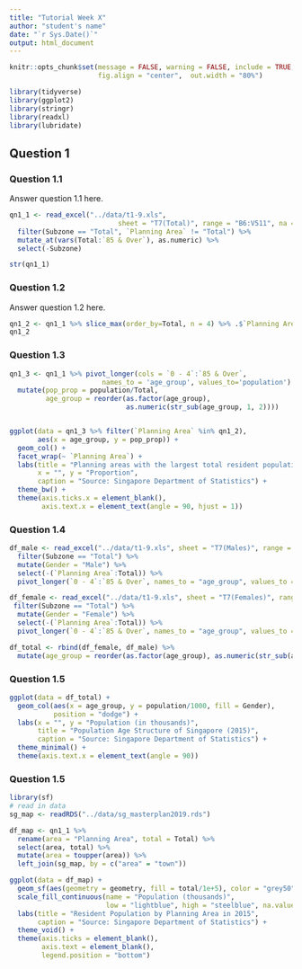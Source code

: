 ```yaml
---
title: "Tutorial Week X"
author: "student's name"
date: "`r Sys.Date()`"
output: html_document
---
```


```r
knitr::opts_chunk$set(message = FALSE, warning = FALSE, include = TRUE,
                      fig.align = "center",  out.width = "80%")
```

```r
library(tidyverse)
library(ggplot2)
library(stringr)
library(readxl)
library(lubridate)
```

## Question 1
### Question 1.1
Answer question 1.1 here.

```r
qn1_1 <- read_excel("../data/t1-9.xls", 
                           sheet = "T7(Total)", range = "B6:V511", na = "-") %>% 
  filter(Subzone == "Total", `Planning Area` != "Total") %>%
  mutate_at(vars(Total:`85 & Over`), as.numeric) %>%
  select(-Subzone)

str(qn1_1)
```

### Question 1.2
Answer question 1.2 here.

```r
qn1_2 <- qn1_1 %>% slice_max(order_by=Total, n = 4) %>% .$`Planning Area`
qn1_2
```

### Question 1.3
```r
qn1_3 <- qn1_1 %>% pivot_longer(cols = `0 - 4`:`85 & Over`, 
                       names_to = 'age_group', values_to='population') %>%
  mutate(pop_prop = population/Total,
         age_group = reorder(as.factor(age_group),
                             as.numeric(str_sub(age_group, 1, 2))))


ggplot(data = qn1_3 %>% filter(`Planning Area` %in% qn1_2),
       aes(x = age_group, y = pop_prop)) + 
  geom_col() + 
  facet_wrap(~ `Planning Area`) +
  labs(title = "Planning areas with the largest total resident populations in 2015",
       x = "", y = "Proportion",
       caption = "Source: Singapore Department of Statistics") +
  theme_bw() +
  theme(axis.ticks.x = element_blank(),
        axis.text.x = element_text(angle = 90, hjust = 1))
```
### Question 1.4
```r
df_male <- read_excel("../data/t1-9.xls", sheet = "T7(Males)", range = "B6:V8") %>%
  filter(Subzone == "Total") %>%
  mutate(Gender = "Male") %>%
  select(-(`Planning Area`:Total)) %>%
  pivot_longer(`0 - 4`:`85 & Over`, names_to = "age_group", values_to = "population")

df_female <- read_excel("../data/t1-9.xls", sheet = "T7(Females)", range = "B6:V8") %>%
 filter(Subzone == "Total") %>%
  mutate(Gender = "Female") %>%
  select(-(`Planning Area`:Total)) %>%
  pivot_longer(`0 - 4`:`85 & Over`, names_to = "age_group", values_to = "population")

df_total <- rbind(df_female, df_male) %>%
  mutate(age_group = reorder(as.factor(age_group), as.numeric(str_sub(age_group, 1, 2))))

```
### Question 1.5
```r
ggplot(data = df_total) +
  geom_col(aes(x = age_group, y = population/1000, fill = Gender), 
           position = "dodge") +
  labs(x = "", y = "Population (in thousands)",
       title = "Population Age Structure of Singapore (2015)",
       caption = "Source: Singapore Department of Statistics") +
  theme_minimal() +
  theme(axis.text.x = element_text(angle = 90))

```
### Question 1.5

```r
library(sf) 
# read in data
sg_map <- readRDS("../data/sg_masterplan2019.rds")

df_map <- qn1_1 %>%
  rename(area = "Planning Area", total = Total) %>%
  select(area, total) %>%
  mutate(area = toupper(area)) %>%
  left_join(sg_map, by = c("area" = "town"))

ggplot(data = df_map) +
  geom_sf(aes(geometry = geometry, fill = total/1e+5), color = "grey50") +
  scale_fill_continuous(name = "Population (thousands)",
                        low = "lightblue", high = "steelblue", na.value = "white") +
  labs(title = "Resident Population by Planning Area in 2015",
       caption = "Source: Singapore Department of Statistics") +
  theme_void() +
  theme(axis.ticks = element_blank(),
        axis.text = element_blank(),
        legend.position = "bottom")
```

